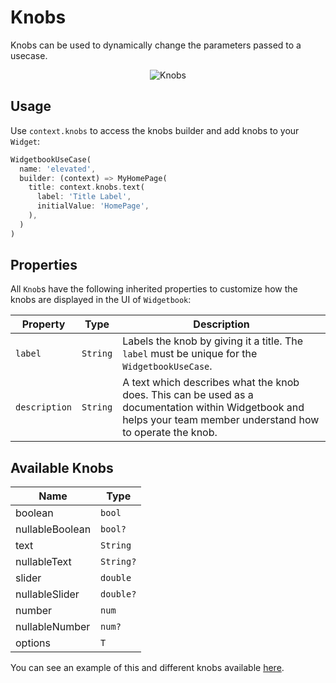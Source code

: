 # Knobs
Knobs can be used to dynamically change the parameters passed to a usecase.

<p align="center">
<img src="https://raw.githubusercontent.com/widgetbook/widgetbook/main/docs/assets/KnobsAnimated.gif" alt="Knobs" />
</p>

## Usage

Use `context.knobs` to access the knobs builder and add knobs to your `Widget`:

```dart
WidgetbookUseCase(
  name: 'elevated',
  builder: (context) => MyHomePage(
    title: context.knobs.text(
      label: 'Title Label',
      initialValue: 'HomePage',
    ),
  )
)
```

## Properties

All `Knob`s have the following inherited properties to customize how the knobs are displayed in the UI of `Widgetbook`:

| Property | Type | Description |
| --- | --- | --- |
| `label` | `String` | Labels the knob by giving it a title. The `label` must be unique for the `WidgetbookUseCase`. |
| `description` | `String` | A text which describes what the knob does. This can be used as a documentation within Widgetbook and helps your team member understand how to operate the knob. |

## Available Knobs

| Name            | Type      |
|-----------------|-----------|
| boolean         | `bool`    |
| nullableBoolean | `bool?`   |
| text            | `String`  |
| nullableText    | `String?` |
| slider          | `double`  |
| nullableSlider  | `double?` |
| number          | `num`     |
| nullableNumber  | `num?`    |
| options         | `T`       |

You can see an example of this and different knobs available
[here](https://github.com/widgetbook/widgetbook/blob/main/examples/knobs_example/lib/widgetbook.dart).
